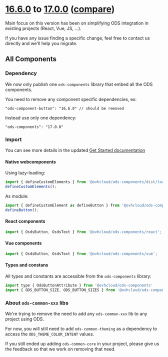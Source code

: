 
<Meta title="OVHcloud Design System/What's new?/Migration guide/16.x to 17.x" />

# [16.6.0](https://ovh.github.io/design-system/v16.6.0/?path=/story/ovhcloud-design-system-what-s-new-changelog--page) to [17.0.0](https://ovh.github.io/design-system/v17.0.0/?path=/story/ovhcloud-design-system-what-s-new-changelog--page) ([compare](https://github.com/ovh/design-system/compare/release/16.0...release/17.0))

Main focus on this version has been on simplifying ODS integration in existing projects (React, Vue, JS, ...).

If you have any issue finding a specific change, feel free to contact us directly and we'll help you migrate.

## All Components

### Dependency

We now only publish one `ods-components` library that embed all the ODS components.

You need to remove any component specific dependencies, ex:
```
"ods-component-button": "16.6.0" // should be removed
```

Instead use only one dependency:
```
"ods-components": "17.0.0"
```

### Import

You can see more details in the updated [Get Started documentation](?path=/story/ovhcloud-design-system-get-started--page#how-to-use-ods-components-in-my-project)

#### Native webcomponents

Using lazy-loading:
```js
import { defineCustomElements } from '@ovhcloud/ods-components/dist/loader';
defineCustomElements();
```

As module:
```js
import { defineCustomElement as defineButton } from '@ovhcloud/ods-components/dist/components/osds-button';
defineButton();
```

#### React components

```js
import { OsdsButton, OsdsText } from '@ovhcloud/ods-components/react';
```

#### Vue components

```js
import { OsdsButton, OsdsText } from '@ovhcloud/ods-components/vue';
```

#### Types and constans

All types and constants are accessible from the `ods-components` library:
```js
import type { OdsButtonAttribute } from '@ovhcloud/ods-components'
import { ODS_BUTTON_SIZE, ODS_BUTTON_SIZES } from '@ovhcloud/ods-components';
```

### About `ods-common-xxx` libs

We're trying to remove the need to add any `ods-common-xxx` lib to any project using ODS.

For now, you will still need to add `ods-common-theming` as a dependency to access the `ODS_THEME_COLOR_INTENT` values.

If you still ended up adding `ods-common-core` in your project, please give us the feedback so that we work on removing that need.
